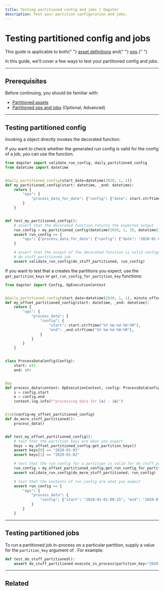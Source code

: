 ```yaml
---
title: Testing partitioned config and jobs | Dagster
description: Test your partition configuration and jobs.
---
```


# Testing partitioned config and jobs

<Note>
  This guide is applicable to both{" "}
  <a href="/concepts/assets/software-defined-assets">asset definitions</a> and{" "}
  <a href="/concepts/ops-jobs-graphs/ops">ops</a>.{" "}
</Note>

In this guide, we'll cover a few ways to test your partitioned config and jobs.

---

## Prerequisites

Before continuing, you should be familiar with:

- [Partitioned assets](/concepts/partitions-schedules-sensors/partitioning-assets)
- [Partitioned ops and jobs](/concepts/partitions-schedules-sensors/partitioning-ops) (Optional; Advanced)

---

## Testing partitioned config

Invoking a <PyObject object="PartitionedConfig" /> object directly invokes the decorated function.

If you want to check whether the generated run config is valid for the config of a job, you can use the <PyObject object="validate_run_config" /> function.

```python file=/concepts/partitions_schedules_sensors/partitioned_config_test.py startafter=start_partition_config endbefore=end_partition_config
from dagster import validate_run_config, daily_partitioned_config
from datetime import datetime


@daily_partitioned_config(start_date=datetime(2020, 1, 1))
def my_partitioned_config(start: datetime, _end: datetime):
    return {
        "ops": {
            "process_data_for_date": {"config": {"date": start.strftime("%Y-%m-%d")}}
        }
    }


def test_my_partitioned_config():
    # assert that the decorated function returns the expected output
    run_config = my_partitioned_config(datetime(2020, 1, 3), datetime(2020, 1, 4))
    assert run_config == {
        "ops": {"process_data_for_date": {"config": {"date": "2020-01-03"}}}
    }

    # assert that the output of the decorated function is valid configuration for the
    # do_stuff_partitioned job
    assert validate_run_config(do_stuff_partitioned, run_config)
```

If you want to test that a <PyObject object="PartitionedConfig" /> creates the partitions you expect, use the `get_partition_keys` or `get_run_config_for_partition_key` functions:

```python file=/concepts/partitions_schedules_sensors/partitioned_config_test.py startafter=start_partition_keys endbefore=end_partition_keys
from dagster import Config, OpExecutionContext


@daily_partitioned_config(start_date=datetime(2020, 1, 1), minute_offset=15)
def my_offset_partitioned_config(start: datetime, _end: datetime):
    return {
        "ops": {
            "process_data": {
                "config": {
                    "start": start.strftime("%Y-%m-%d-%H:%M"),
                    "end": _end.strftime("%Y-%m-%d-%H:%M"),
                }
            }
        }
    }


class ProcessDataConfig(Config):
    start: str
    end: str


@op
def process_data(context: OpExecutionContext, config: ProcessDataConfig):
    s = config.start
    e = config.end
    context.log.info(f"processing data for {s} - {e}")


@job(config=my_offset_partitioned_config)
def do_more_stuff_partitioned():
    process_data()


def test_my_offset_partitioned_config():
    # test that the partition keys are what you expect
    keys = my_offset_partitioned_config.get_partition_keys()
    assert keys[0] == "2020-01-01"
    assert keys[1] == "2020-01-02"

    # test that the run_config for a partition is valid for do_stuff_partitioned
    run_config = my_offset_partitioned_config.get_run_config_for_partition_key(keys[0])
    assert validate_run_config(do_more_stuff_partitioned, run_config)

    # test that the contents of run_config are what you expect
    assert run_config == {
        "ops": {
            "process_data": {
                "config": {"start": "2020-01-01-00:15", "end": "2020-01-02-00:15"}
            }
        }
    }
```

---

## Testing partitioned jobs

To run a partitioned job in-process on a particular partition, supply a value for the `partition_key` argument of <PyObject object="JobDefinition" method="execute_in_process" />. For example:

```python file=/concepts/partitions_schedules_sensors/partitioned_job_test.py startafter=start endbefore=end
def test_do_stuff_partitioned():
    assert do_stuff_partitioned.execute_in_process(partition_key="2020-01-01").success
```

---

## Related

<ArticleList>
  <ArticleListItem
    href="/concepts/partitions-schedules-sensors/partitions"
    title="Partitions"
  ></ArticleListItem>
  <ArticleListItem
    href="/concepts/partitions-schedules-sensors/partitioning-assets"
    title="Partitioned assets"
  ></ArticleListItem>
  <ArticleListItem
    href="/concepts/partitions-schedules-sensors/partitioning-ops"
    title="Partitioned op jobs"
  ></ArticleListItem>
  <ArticleListItem
    href="/concepts/assets/software-defined-assets"
    title="Asset definitions"
  ></ArticleListItem>
</ArticleList>
